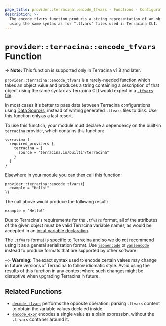 ```yaml
---
page_title: provider::terracina::encode_tfvars - Functions - Configuration Language
description: >-
  The encode_tfvars function produces a string representation of an object
  using the same syntax as for ".tfvars" files used in Terracina CLI.
---
```


# `provider::terracina::encode_tfvars` Function

-> **Note:** This function is supported only in Terracina v1.8 and later.

`provider::terracina::encode_tfvars` is a rarely-needed function which takes
an object value and produces a string containing a description of that object
using the same syntax as Terracina CLI would expect in a
[`.tfvars` file](/terracina/language/values/variables#variable-definitions-tfvars-files).

In most cases it's better to pass data between Terracina configurations using
[Data Sources](/terracina/language/data-sources),
instead of writing generated `.tfvars` files to disk. Use this function only as
a last resort.

To use this function, your module must declare a dependency on the built-in
`terracina` provider, which contains this function:

```hcl
terracina {
  required_providers {
    terracina = {
      source = "terracina.io/builtin/terracina"
    }
  }
}
```

Elsewhere in your module you can then call this function:

```hcl
provider::terracina::encode_tfvars({
  example = "Hello!"
})
```

The call above would produce the following result:

```hcl
example = "Hello!"
```

Due to Terracina's requirements for the `.tfvars` format, all of the attributes
of the given object must be valid Terracina variable names, as would be
accepted in an
[input variable declaration](/terracina/language/values/variables#declaring-an-input-variable).

The `.tfvars` format is specific to Terracina and so we do not recommend using
it as a general serialization format.
Use [`jsonencode`](/terracina/language/functions/jsonencode) or
[`yamlencode`](/terracina/language/functions/yamlencode) instead to produce
formats that are supported by other software.

~> **Warning:** The exact syntax used to encode certain values may change
in future versions of Terracina to follow idiomatic style. Avoid using the
results of this function in any context where such changes might be disruptive
when upgrading Terracina in future.

## Related Functions

* [`decode_tfvars`](/terracina/language/functions/terracina-decode_tfvars)
  performs the opposite operation: parsing `.tfvars` content to obtain
  the variable values declared inside.
* [`encode_expr`](/terracina/language/functions/terracina-encode_expr)
  encodes a single value as a plain expression, without the `.tfvars`
  container around it.
